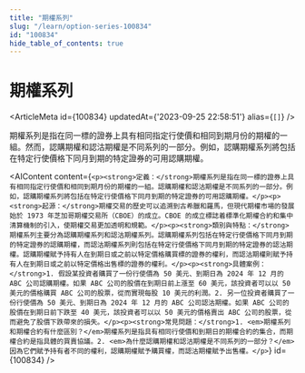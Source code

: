 ```yaml
---
title: "期權系列"
slug: "/learn/option-series-100834"
id: "100834"
hide_table_of_contents: true
---
```



# 期權系列

<ArticleMeta id={100834} updatedAt={'2023-09-25 22:58:51'} alias={`[]`} />
<div className='border-solid border-b border-t-0 my-4 border-[var(--ifm-color-gray-300)]' />

期權系列是指在同一標的證券上具有相同指定行使價和相同到期月份的期權的一組。然而，認購期權和認沽期權是不同系列的一部分。例如，認購期權系列將包括在特定行使價格下同月到期的特定證券的可用認購期權。

<AIContent content={`<p><strong>定義：</strong>期權系列是指在同一標的證券上具有相同指定行使價和相同到期月份的期權的一組。認購期權和認沽期權是不同系列的一部分。例如，認購期權系列將包括在特定行使價格下同月到期的特定證券的可用認購期權。</p><p><strong>起源：</strong>期權交易的歷史可以追溯到古希臘和羅馬，但現代期權市場的發展始於 1973 年芝加哥期權交易所（CBOE）的成立。CBOE 的成立標誌着標準化期權合約和集中清算機制的引入，使期權交易更加透明和規範。</p><p><strong>類別與特點：</strong>期權系列主要分為認購期權系列和認沽期權系列。認購期權系列包括在特定行使價格下同月到期的特定證券的認購期權，而認沽期權系列則包括在特定行使價格下同月到期的特定證券的認沽期權。認購期權賦予持有人在到期日或之前以特定價格購買標的證券的權利，而認沽期權則賦予持有人在到期日或之前以特定價格出售標的證券的權利。</p><p><strong>具體案例：</strong>1. 假設某投資者購買了一份行使價為 50 美元、到期日為 2024 年 12 月的 ABC 公司認購期權。如果 ABC 公司的股價在到期日前上漲至 60 美元，該投資者可以以 50 美元的價格購買 ABC 公司的股票，從而實現每股 10 美元的利潤。2. 另一位投資者購買了一份行使價為 50 美元、到期日為 2024 年 12 月的 ABC 公司認沽期權。如果 ABC 公司的股價在到期日前下跌至 40 美元，該投資者可以以 50 美元的價格賣出 ABC 公司的股票，從而避免了股價下跌帶來的損失。</p><p><strong>常見問題：</strong>1. <em>期權系列和期權合約有什麼區別？</em>期權系列是指具有相同行使價和到期日的期權合約的集合，而期權合約是指具體的買賣協議。2. <em>為什麼認購期權和認沽期權是不同系列的一部分？</em>因為它們賦予持有者不同的權利，認購期權賦予購買權，而認沽期權賦予出售權。</p>`} id={100834} />
